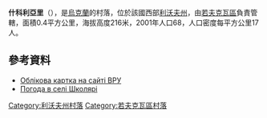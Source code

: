 {{coord|50|8|52|N|23|56|1|E|scale:30000|display=title}}

'''什科利亞里'''（{{lang-uk|Школярі}}），是[[烏克蘭|烏克蘭]]的村落，位於該國西部[[利沃夫州|利沃夫州]]，由[[若夫克瓦區|若夫克瓦區]]負責管轄，面積0.4平方公里，海拔高度216米，2001年人口68，人口密度每平方公里17人。

==參考資料==
* [http://w1.c1.rada.gov.ua/pls/z7503/A005?rdat1=17.05.2015&rf7571=19768 Облікова картка на сайті ВРУ] {{Wayback|url=http://w1.c1.rada.gov.ua/pls/z7503/A005?rdat1=17.05.2015&rf7571=19768 |date=20190222101052 }}
* [http://weather.in.ua/ua/l'vovskaja/29050 Погода в селі Школярі] {{Wayback|url=http://weather.in.ua/ua/l'vovskaja/29050 |date=20111221150733 }}

{{DEFAULTSORT:Школярі}}
[[Category:利沃夫州村落|Category:利沃夫州村落]]
[[Category:若夫克瓦區村落|Category:若夫克瓦區村落]]


{{Lviv-geo-stub}}